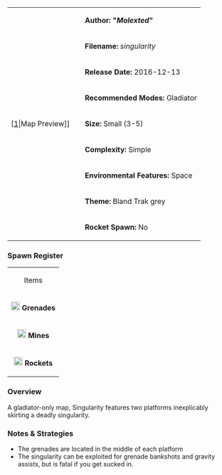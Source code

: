 {| border="1" cellpadding="2" width="800px"
|rowspan="9" width="150px"|[[File:Singularity.png|thumb|center]|Map Preview]]
|'''Author: "''Molexted''"'''
|-
|'''Filename:''' ''singularity''
|-
| '''Release Date:''' 2016-12-13
|-
|'''Recommended Modes:''' Gladiator
|-
|'''Size:''' Small (3-5)
|-
|'''Complexity:''' Simple
|-
|'''Environmental Features:''' Space
|-
|'''Theme:''' Bland Trak grey
|-
|'''Rocket Spawn:''' No
|}


=== Spawn Register ===
{| border="1" cellpadding="2" width="150px"
|colspan="2" align="center"|Items
|-
| [[File:Grenade.png|20px]] '''Grenades''' || 2
|-
| [[File:Mine.png|20px]] '''Mines''' || 0
|-
| [[File:Rocket.png|20px]] '''Rockets''' || 0
|}
=== Overview ===
A gladiator-only map, Singularity features two platforms inexplicably skirting a deadly singularity.

=== Notes & Strategies ===

* The grenades are located in the middle of each platform
* The singularity can be exploited for grenade bankshots and gravity assists, but is fatal if you get sucked in.